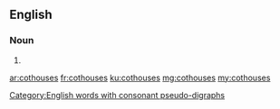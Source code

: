 ==English==

===Noun===
{{head|en}}

# {{plural of|cothouse}}

[[Category:English words with consonant pseudo-digraphs]]

[[ar:cothouses]]
[[fr:cothouses]]
[[ku:cothouses]]
[[mg:cothouses]]
[[my:cothouses]]